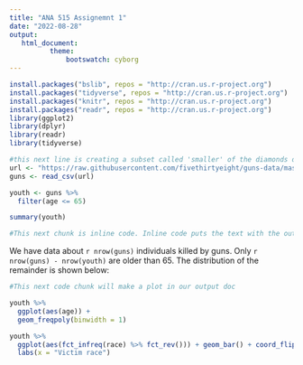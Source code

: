 ---
title: "ANA 515 Assignemnt 1"
date: "2022-08-28"
output: 
   html_document:
          theme:
              bootswatch: cyborg
---

```{r setup, include=FALSE}
install.packages("bslib", repos = "http://cran.us.r-project.org")
install.packages("tidyverse", repos = "http://cran.us.r-project.org")
install.packages("knitr", repos = "http://cran.us.r-project.org")
install.packages("readr", repos = "http://cran.us.r-project.org")
library(ggplot2)
library(dplyr)
library(readr)
library(tidyverse)
```


```{r, include = FALSE}
#this next line is creating a subset called 'smaller' of the diamonds data
url <- "https://raw.githubusercontent.com/fivethirtyeight/guns-data/master/full_data.csv"
guns <- read_csv(url)
```

```{r, echo = FALSE}
youth <- guns %>% 
  filter(age <= 65)
```

```{r youth, include=FALSE}
summary(youth)
```

```{r, echo = FALSE}
#This next chunk is inline code. Inline code puts the text with the output of the function in my document.
```

We have data about `r nrow(guns)` individuals killed by guns. Only 
`r nrow(guns) - nrow(youth)` are older than 65. The distribution of the remainder is shown
below:

``` {r, echo = FALSE}
#This next code chunk will make a plot in our output doc
```

```{r, echo = FALSE}
youth %>% 
  ggplot(aes(age)) + 
  geom_freqpoly(binwidth = 1)
```

```{r race-dist, echo=FALSE}
youth %>%
  ggplot(aes(fct_infreq(race) %>% fct_rev())) + geom_bar() + coord_flip() +
  labs(x = "Victim race")
```





